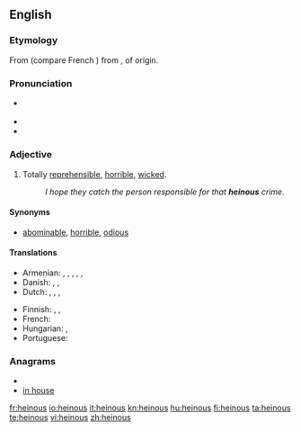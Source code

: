 {{was wotd|2010|January|16}}
==English==

===Etymology===
From {{etyl|fro|en}} {{term|haineus||lang=fro}} (compare French {{term|haineux|lang=fr}}) from {{term|hair||to hate|lang=fro}}, of {{etyl|gem}} origin.

===Pronunciation===
* {{a|UK}} {{IPA|/ˈheɪnəs/|/ˈhiːnəs/}}
*: {{audio|en-uk-heinous.ogg|Audio (UK)}}
*: {{a|US}} {{IPA|/ˈheɪnəs/}}
* {{audio|en-us-heinous.ogg|Audio (US)}}
* {{rhymes|eɪnəs}}

===Adjective===
{{en-adj|more}}

# Totally [[reprehensible]], [[horrible]], [[wicked]].
#: ''I hope they catch the person responsible for that '''heinous''' crime.''

====Synonyms====
* {{sense|totally reprehensible}} [[abominable]], [[horrible]], [[odious]]

====Translations====
{{trans-top|totally reprehensible, horrible}}
* Armenian: {{t|hy|զզվելի|tr=zzveli}},  {{t|hy|նողկալի|tr=noġkali}},  {{t|hy|գարշելի|tr=garšeli}},  {{t|hy|անպետք|tr=anpetk’}},  {{t|hy|սարսափելի|tr=sarsap’eli}},  {{t|hy|զարհուրելի|tr=zarhureli}}
* Danish: {{t-|da|afskyelig}},  {{t|da|frygtelig}},  {{t|da|grufuld}}
* Dutch: {{t+|nl|afschuwelijk}}, {{t+|nl|afgrijselijk}}, {{t-|nl|afschrikwekkend}}, {{t+|nl|verschrikkelijk}}
{{trans-mid}}
* Finnish: {{t-|fi|katala}}, {{t+|fi|kauhea}},  {{t-|fi|hirvittävä}}
* French: {{t+|fr|atroce}}
* Hungarian: {{t|hu|förtelmes}},  {{t+|hu|szörnyű}}
* Portuguese: {{t|pt|hediondo}}
{{trans-bottom}}

===Anagrams===
* {{alphagram|ehinosu}}
* [[in house#English|in house]]

[[fr:heinous]]
[[io:heinous]]
[[it:heinous]]
[[kn:heinous]]
[[hu:heinous]]
[[fi:heinous]]
[[ta:heinous]]
[[te:heinous]]
[[vi:heinous]]
[[zh:heinous]]